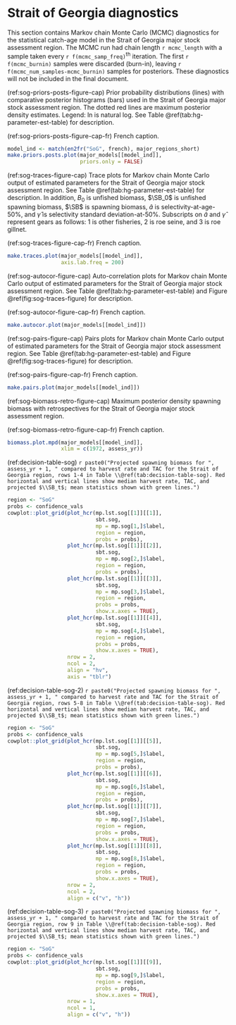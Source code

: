 # Strait of Georgia diagnostics

This section contains Markov chain Monte Carlo (MCMC) diagnostics for the
statistical catch-age model in the Strait of Georgia major stock assessment region.
The MCMC run had chain length `r mcmc_length`
with a sample taken every `r f(mcmc_samp_freq)`^th^ iteration.
The first `r f(mcmc_burnin)` samples were discarded (burn-in), 
leaving `r f(mcmc_num_samples-mcmc_burnin)` samples for posteriors.
These diagnostics will not be included in the final document.

(ref:sog-priors-posts-figure-cap) Prior probability distributions (lines) with
comparative posterior histograms (bars) used in the Strait of Georgia major stock assessment region.
The dotted red lines are maximum posterior density estimates.
Legend: ln is natural log.
See Table \@ref(tab:hg-parameter-est-table) for description.

(ref:sog-priors-posts-figure-cap-fr) French caption.

```r
model_ind <- match(en2fr("SoG", french), major_regions_short)
make.priors.posts.plot(major_models[[model_ind]],
                       priors.only = FALSE)
```

(ref:sog-traces-figure-cap) Trace plots for Markov chain Monte Carlo output of
estimated parameters for the Strait of Georgia major stock assessment region.
See Table \@ref(tab:hg-parameter-est-table) for description.
In addition, $B_0$ is unfished biomass,
$\SB_0$ is unfished spawning biomass,
$\SB$ is spawning biomass,
$\hat{a}$ is selectivity-at-age-50%, and
$\hat{\gamma}$ is selectivity standard deviation-at-50%.
Subscripts on $\hat{a}$ and $\hat{\gamma}$ represent gears as follows:
1 is other fisheries, 2 is roe seine, and 3 is roe gillnet.

(ref:sog-traces-figure-cap-fr) French caption.

```r
make.traces.plot(major_models[[model_ind]],
                 axis.lab.freq = 200)
```

(ref:sog-autocor-figure-cap) Auto-correlation plots for Markov chain Monte Carlo output of
estimated parameters for the Strait of Georgia major stock assessment region.
See Table \@ref(tab:hg-parameter-est-table) and
Figure \@ref(fig:sog-traces-figure) for description.

(ref:sog-autocor-figure-cap-fr) French caption.

```r
make.autocor.plot(major_models[[model_ind]])
```

(ref:sog-pairs-figure-cap) Pairs plots for Markov chain Monte Carlo output of
estimated parameters for the Strait of Georgia major stock assessment region.
See Table \@ref(tab:hg-parameter-est-table) and
Figure \@ref(fig:sog-traces-figure) for description.

(ref:sog-pairs-figure-cap-fr) French caption.

```r
make.pairs.plot(major_models[[model_ind]])
```

(ref:sog-biomass-retro-figure-cap) Maximum posterior density spawning biomass
with retrospectives for the Strait of Georgia major stock assessment region.

(ref:sog-biomass-retro-figure-cap-fr) French caption.

```r
biomass.plot.mpd(major_models[[model_ind]],
                 xlim = c(1972, assess_yr))
```

(ref:decision-table-sog) `r paste0("Projected spawning biomass for ", assess_yr + 1, " compared to harvest rate and TAC for the Strait of Georgia region, rows 1-4 in Table \\@ref(tab:decision-table-sog). Red horizontal and vertical lines show median harvest rate, TAC, and projected $\\SB_t$; mean statistics shown with green lines.")`
```r
region <- "SoG"
probs <- confidence_vals 
cowplot::plot_grid(plot_hcr(mp.lst.sog[[1]][[1]],
                            sbt.sog,
                            mp = mp.sog[1,]$label,
                            region = region,
                            probs = probs),
                   plot_hcr(mp.lst.sog[[1]][[2]],
                            sbt.sog,
                            mp = mp.sog[2,]$label,
                            region = region,
                            probs = probs),
                   plot_hcr(mp.lst.sog[[1]][[3]],
                            sbt.sog,
                            mp = mp.sog[3,]$label,
                            region = region,
                            probs = probs,
                            show.x.axes = TRUE),
                   plot_hcr(mp.lst.sog[[1]][[4]],
                            sbt.sog,
                            mp = mp.sog[4,]$label,
                            region = region,
                            probs = probs,
                            show.x.axes = TRUE),
                   nrow = 2,
                   ncol = 2,
                   align = "hv",
                   axis = "tblr")
```

(ref:decision-table-sog-2) `r paste0("Projected spawning biomass for ", assess_yr + 1, " compared to harvest rate and TAC for the Strait of Georgia region, rows 5-8 in Table \\@ref(tab:decision-table-sog). Red horizontal and vertical lines show median harvest rate, TAC, and projected $\\SB_t$; mean statistics shown with green lines.")`
```r
region <- "SoG"
probs <- confidence_vals 
cowplot::plot_grid(plot_hcr(mp.lst.sog[[1]][[5]],
                            sbt.sog,
                            mp = mp.sog[5,]$label,
                            region = region,
                            probs = probs),
                   plot_hcr(mp.lst.sog[[1]][[6]],
                            sbt.sog,
                            mp = mp.sog[6,]$label,
                            region = region,
                            probs = probs),
                   plot_hcr(mp.lst.sog[[1]][[7]],
                            sbt.sog,
                            mp = mp.sog[7,]$label,
                            region = region,
                            probs = probs,
                            show.x.axes = TRUE),
                   plot_hcr(mp.lst.sog[[1]][[8]],
                            sbt.sog,
                            mp = mp.sog[8,]$label,
                            region = region,
                            probs = probs,
                            show.x.axes = TRUE),
                   nrow = 2,
                   ncol = 2,
                   align = c("v", "h"))
```

(ref:decision-table-sog-3) `r paste0("Projected spawning biomass for ", assess_yr + 1, " compared to harvest rate and TAC for the Strait of Georgia region, row 9 in Table \\@ref(tab:decision-table-sog). Red horizontal and vertical lines show median harvest rate, TAC, and projected $\\SB_t$; mean statistics shown with green lines.")`
```r
region <- "SoG"
probs <- confidence_vals 
cowplot::plot_grid(plot_hcr(mp.lst.sog[[1]][[9]],
                            sbt.sog,
                            mp = mp.sog[9,]$label,
                            region = region,
                            probs = probs,
                            show.x.axes = TRUE),
                   nrow = 1,
                   ncol = 1,
                   align = c("v", "h"))
```
